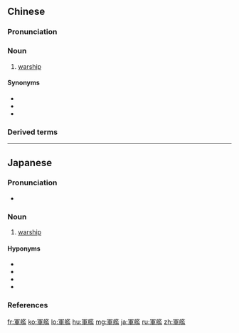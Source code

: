 {{also|军舰}}
==Chinese==
{{zh-forms|s=军舰}}

===Pronunciation===
{{zh-pron
|m=jūnjiàn
|c=gwan1 laam6
|mn=kun-lām/kun-kàm
|mn_note=kun-kàm - common variant
|h=pfs=kiûn-kam
|cat=n
}}

===Noun===
{{zh-noun}}

# [[warship]] {{zh-mw|艘}}

====Synonyms====
* {{zh-l|兵船}}
* {{zh-l|兵艦}}
* {{zh-l|戰船}}

===Derived terms===
{{zh-der|大型軍艦}}

----

==Japanese==
{{ja-kanjitab|ぐん|かん|yomi=on}}

===Pronunciation===
* {{ja-pron|ぐんかん|y=o|acc=0|acc_ref=NHK}}

===Noun===
{{ja-noun|ぐんかん}}

# [[warship]]

====Hyponyms====
* {{ja-r|戦艦|せんかん}}
* {{ja-r|巡洋艦|じゅんようかん}}
* {{ja-r|駆逐艦|くちくかん}}
* {{ja-r|空母|くうぼ}}

===References===
<references/>

[[fr:軍艦]]
[[ko:軍艦]]
[[lo:軍艦]]
[[hu:軍艦]]
[[mg:軍艦]]
[[ja:軍艦]]
[[ru:軍艦]]
[[zh:軍艦]]